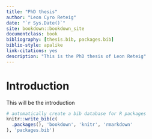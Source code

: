 ```yaml
--- 
title: "PhD thesis"
author: "Leon Cyro Reteig"
date: "`r Sys.Date()`"
site: bookdown::bookdown_site
documentclass: book
bibliography: [thesis.bib, packages.bib]
biblio-style: apalike
link-citations: yes
description: "This is the PhD thesis of Leon Reteig"
---
```


# Introduction {#intro}

This will be the introduction


```r
# automatically create a bib database for R packages
knitr::write_bib(c(
  .packages(), 'bookdown', 'knitr', 'rmarkdown'
), 'packages.bib')
```
